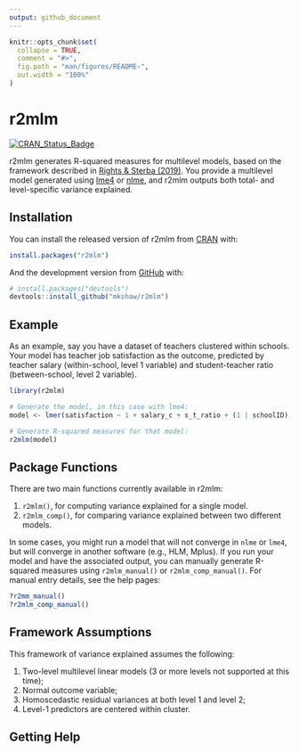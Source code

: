 ```yaml
---
output: github_document
---
```


<!-- README.md is generated from README.Rmd. Please edit that file -->

```r
knitr::opts_chunk$set(
  collapse = TRUE,
  comment = "#>",
  fig.path = "man/figures/README-",
  out.width = "100%"
)
```

# r2mlm

<!-- badges: start -->
[![CRAN_Status_Badge](https://img.shields.io/cran/v/r2mlm)](https://cran.r-project.org/package=r2mlm)
<!-- badges: end -->

r2mlm generates R-squared measures for multilevel models, based on the framework described in [Rights & Sterba (2019)](https://psycnet.apa.org/record/2018-32178-001). You provide a multilevel model generated using [lme4](https://cran.r-project.org/web/packages/lme4/index.html) or [nlme](https://cran.r-project.org/web/packages/nlme/index.html), and r2mlm outputs both total- and level-specific variance explained. 

## Installation

You can install the released version of r2mlm from [CRAN](https://CRAN.R-project.org) with:

``` r
install.packages("r2mlm")
```

And the development version from [GitHub](https://github.com/) with:

``` r
# install.packages("devtools")
devtools::install_github("mkshaw/r2mlm")
```
## Example

As an example, say you have a dataset of teachers clustered within schools. Your model has teacher job satisfaction as the outcome, predicted by teacher salary (within-school, level 1 variable) and student-teacher ratio (between-school, level 2 variable).

```r
library(r2mlm)

# Generate the model, in this case with lme4:
model <- lmer(satisfaction ~ 1 + salary_c + s_t_ratio + (1 | schoolID), data = teachsat, REML = TRUE)

# Generate R-squared measures for that model:
r2mlm(model)
```

## Package Functions

There are two main functions currently available in r2mlm:

1. `r2mlm()`, for computing variance explained for a single model.
2. `r2mlm_comp()`, for comparing variance explained between two different models.

In some cases, you might run a model that will not converge in `nlme` or `lme4`, but will converge in another software (e.g., HLM, Mplus). If you run your model and have the associated output, you can manually generate R-squared measures using `r2mlm_manual()` or `r2mlm_comp_manual()`. For manual entry details, see the help pages:

``` r
?r2mm_manual()
?r2mlm_comp_manual()
```

## Framework Assumptions

This framework of variance explained assumes the following:

1. Two-level multilevel linear models (3 or more levels not supported at this time);
2. Normal outcome variable;
3. Homoscedastic residual variances at both level 1 and level 2;
4. Level-1 predictors are centered within cluster.

## Getting Help

